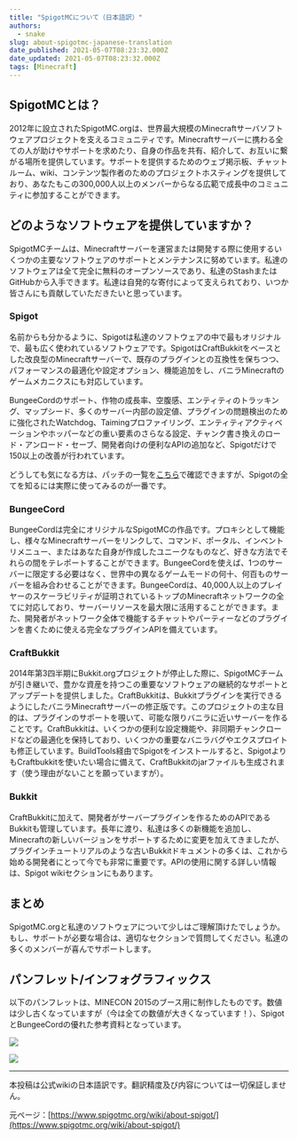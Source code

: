 ```yaml
---
title: "SpigotMCについて（日本語訳）"
authors:
  - snake
slug: about-spigotmc-japanese-translation
date_published: 2021-05-07T08:23:32.000Z
date_updated: 2021-05-07T08:23:32.000Z
tags: [Minecraft]
---
```


## SpigotMCとは？

2012年に設立されたSpigotMC.orgは、世界最大規模のMinecraftサーバソフトウェアプロジェクトを支えるコミュニティです。Minecraftサーバーに携わる全ての人が助けやサポートを求めたり、自身の作品を共有、紹介して、お互いに繋がる場所を提供しています。サポートを提供するためのウェブ掲示板、チャットルーム、wiki、コンテンツ製作者のためのプロジェクトホスティングを提供しており、あなたもこの300,000人以上のメンバーからなる広範で成長中のコミュニティに参加することができます。

## どのようなソフトウェアを提供していますか？

SpigotMCチームは、Minecraftサーバーを運営または開発する際に使用するいくつかの主要なソフトウェアのサポートとメンテナンスに努めています。私達のソフトウェアは全て完全に無料のオープンソースであり、私達のStashまたはGitHubから入手できます。私達は自発的な寄付によって支えられており、いつか皆さんにも貢献していただきたいと思っています。

### Spigot

名前からも分かるように、Spigotは私達のソフトウェアの中で最もオリジナルで、最も広く使われているソフトウェアです。SpigotはCraftBukkitをベースとした改良型のMinecraftサーバーで、既存のプラグインとの互換性を保ちつつ、パフォーマンスの最適化や設定オプション、機能追加をし、バニラMinecraftのゲームメカニクスにも対応しています。

BungeeCordのサポート、作物の成長率、空腹感、エンティティのトラッキング、マップシード、多くのサーバー内部の設定値、プラグインの問題検出のために強化されたWatchdog、Taimingプロファイリング、エンティティアクティベーションやホッパーなどの重い要素のさらなる設定、チャンク書き換えのロード・アンロード・セーブ、開発者向けの便利なAPIの追加など、Spigotだけで150以上の改善が行われています。

どうしても気になる方は、パッチの一覧を[こちら](https://hub.spigotmc.org/stash/projects/SPIGOT/repos/spigot/browse)で確認できますが、Spigotの全てを知るには実際に使ってみるのが一番です。

### BungeeCord

BungeeCordは完全にオリジナルなSpigotMCの作品です。プロキシとして機能し、様々なMinecraftサーバーをリンクして、コマンド、ポータル、インベントリメニュー、またはあなた自身が作成したユニークなものなど、好きな方法でそれらの間をテレポートすることができます。BungeeCordを使えば、1つのサーバーに限定する必要はなく、世界中の異なるゲームモードの何十、何百ものサーバーを組み合わせることができます。BungeeCordは、40,000人以上のプレイヤーのスケーラビリティが証明されているトップのMinecraftネットワークの全てに対応しており、サーバーリソースを最大限に活用することができます。また、開発者がネットワーク全体で機能するチャットやパーティーなどのプラグインを書くために使える完全なプラグインAPIを備えています。

### CraftBukkit

2014年第3四半期にBukkit.orgプロジェクトが停止した際に、SpigotMCチームが引き継いで、豊かな資産を持つこの重要なソフトウェアの継続的なサポートとアップデートを提供しました。CraftBukkitは、Bukkitプラグインを実行できるようにしたバニラMinecraftサーバーの修正版です。このプロジェクトの主な目的は、プラグインのサポートを覗いて、可能な限りバニラに近いサーバーを作ることです。CraftBukkitは、いくつかの便利な設定機能や、非同期チャンクロードなどの最適化を保持しており、いくつかの重要なバニラバグやエクスプロイトも修正しています。BuildTools経由でSpigotをインストールすると、SpigotよりもCraftbukkitを使いたい場合に備えて、CraftBukkitのjarファイルも生成されます（使う理由がないことを願っていますが）。

### Bukkit

CraftBukkitに加えて、開発者がサーバープラグインを作るためのAPIであるBukkitも管理しています。長年に渡り、私達は多くの新機能を追加し、Minecraftの新しいバージョンをサポートするために変更を加えてきましたが、プラグインチュートリアルのような古いBukkitドキュメントの多くは、これから始める開発者にとって今でも非常に重要です。APIの使用に関する詳しい情報は、Spigot wikiセクションにもあります。

## まとめ

SpigotMC.orgと私達のソフトウェアについて少しはご理解頂けたでしょうか。もし、サポートが必要な場合は、適切なセクションで質問してください。私達の多くのメンバーが喜んでサポートします。

## パンフレット/インフォグラフィックス

以下のパンフレットは、MINECON 2015のブース用に制作したものです。数値は少し古くなっていますが（今は全ての数値が大きくなっています！）、SpigotとBungeeCordの優れた参考資料となっています。

![](https://i.imgur.com/Bvp6kp6.png)

![](http://i.imgur.com/fCk2GRx.png)

---

本投稿は公式wikiの日本語訳です。翻訳精度及び内容については一切保証しません。

元ページ：[https://www.spigotmc.org/wiki/about-spigot/](https://www.spigotmc.org/wiki/about-spigot/)
